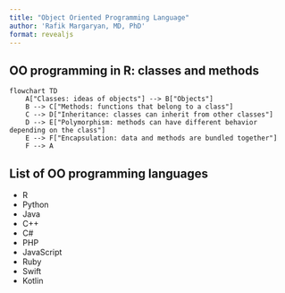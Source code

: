 ```yaml
---
title: "Object Oriented Programming Language"
author: 'Rafik Margaryan, MD, PhD'
format: revealjs
---
```


## OO programming in R: classes and methods

```mermaid
flowchart TD
    A["Classes: ideas of objects"] --> B["Objects"]
    B --> C["Methods: functions that belong to a class"]
    C --> D["Inheritance: classes can inherit from other classes"]
    D --> E["Polymorphism: methods can have different behavior depending on the class"]
    E --> F["Encapsulation: data and methods are bundled together"]
    F --> A
```

## List of OO programming languages
-   R
-   Python
-   Java
-   C++
-   C#
-   PHP
-   JavaScript
-   Ruby
-   Swift
-   Kotlin